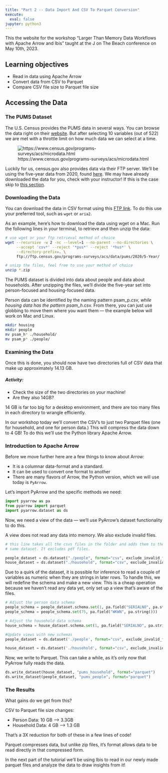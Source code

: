 ```yaml
---
title: "Part 2 -- Data Import And CSV To Parquet Conversion"
execute:
  eval: false
jupyter: python3
---
```


This the website for the workshop "Larger Than Memory Data Workflows
with Apache Arrow and Ibis" taught at the J on The Beach conference on
May 10th, 2023.


::: {.callout-tip}
## Learning objectives

* Read in data using Apache Arrow 
* Convert data from CSV to Parquet 
* Compare CSV file size to Parquet file size 
:::



## Accessing the Data 

### The PUMS Dataset

The U.S. Census provides the PUMS data in several ways. You can browse the data right on their [website](https://www.census.gov/programs-surveys/acs/microdata.html). But after selecting 10 variables (out of 522) we are met with a throttle limit on how much data we can select at a time.

![https://www.census.gov/programs-surveys/acs/microdata.html](./assets/img/pums_website.png)

Luckily for us, census.gov also provides data via their FTP server. We'll be using the five-year data from 2020, found [here](https://www2.census.gov/programs-surveys/acs/data/pums/2020/). We may have already downloaded the data for you, check with your instructor! If this is the case skip to [this section](### Examining the data).

### Downloading the Data

You can download the data in CSV format using this [FTP link](https://www.notion.so/Scaling-Down-The-Python-Libraries-You-Need-to-Compress-and-Analyze-the-PUMS-Dataset-4bbb069c4a7843a79455a628775a1b65). To do this use your preferred tool, such as `wget` or `aria2`.

As an example, here's how to download the data using wget on a Mac. Run the following lines in your terminal, to retrieve and then unzip the data:

```bash
# use wget or your ftp retrieval method of choice 
wget --recursive -w 2 -nc --level=1 --no-parent --no-directories \
     --accept 'csv*' --reject '*pus*' --reject '*hus*' \
     --directory-prefix=. \
     ftp://ftp.census.gov/programs-surveys/acs/data/pums/2020/5-Year/

# unizp the files, feel free to use your method of choice 
unzip *.zip
```

The PUMS dataset is divided into data about people and data about households. After unzipping the files, we’ll divide the five-year set into person-focused and housing-focused data. 

Person data can be identified by the naming pattern psam\_p*.csv, while housing data has the pattern psam\_h*.csv. From there, you can just use globbing to move them where you want them — the example below will work on Mac and Linux.

```bash
mkdir housing
mkdir people
mv psam_h* ./household/
mv psam_p* ./people/
```

### Examining the Data 

Once this is done, you should now have two directories full of CSV data that make up approximately 14.13 GB. 

##### Activity: 
 - Check the size of the two directories on your machine! 
 - Are they also 14GB? 

14 GB is far too big for a desktop environment, and there are too many files in each directory to wrangle efficiently.  

In our workshop today we'll convert the CSV’s to just two Parquet files (one for household, and one for person data.) This will compress the data down to 4 GB! To do this we'll use the Python library Apache Arrow. 

### Introduction to Apache Arrow 

Before we move further here are a few things to know about Arrow: 

- It is a columnar data-format and a standard.
- It can be used to convert one format to another
- There are many flavors of Arrow, the Python version, which we will use today is `PyArrow`.

Let's import PyArrow and the specific methods we need:
```python
import pyarrow as pa
from pyarrow import parquet
import pyarrow.dataset as ds
```

Now, we need a view of the data — we’ll use PyArrow’s dataset functionality to do this. 

A view does not read any data into memory. We also exclude invalid files. 
```python
# this line takes all the csvs files in the folder and adds them to the
# same dataset. It excludes pdf files.

people_dataset = ds.dataset("./people", format="csv", exclude_invalid_files=True)
house_dataset = ds.dataset("./household", format="csv", exclude_invalid_files=True)
```

Due to a quirk of the dataset, it is possible for inference to read a couple of variables as numeric when they are strings in later rows. To handle this, we will redefine the schema and make a new view. This is a cheap operation because we haven’t read any data yet, only set up a view that’s aware of the files. 

```python
# Adjust the person data schema   
people_schema = people_dataset.schema.set(1, pa.field("SERIALNO", pa.string()))
people_schema = people_schema.set(75, pa.field("WKWN", pa.string()))

# Adjust the household data schema 
house_schema = house_dataset.schema.set(1, pa.field("SERIALNO", pa.string()))

#Update views with new schemas 
people_dataset = ds.dataset('./people', format="csv", exclude_invalid_files=True, schema=people_schema)

house_dataset = ds.dataset('./household', format="csv", exclude_invalid_files=True, schema=house_schema)
```

Now, we write to Parquet. This can take a while, as it’s only now that PyArrow fully reads the data.

```python

ds.write_dataset(house_dataset, "pums_household", format="parquet")
ds.write_dataset(people_dataset, "pums_people", format="parquet")

```

### The Results 

What gains do we get from this? 

CSV to Parquet file size changes: 

- Person Data: 
    10 GB -->  3.3GB
- Household Data: 
    4 GB --> 1.3 GB

That's a 3X reduction for both of these in a few lines of code! 

Parquet compresses data, but unlike zip files, it's format allows data to be read directly in that compressed form. 

In the next part of the tutorial we'll be using Ibis to read in our newly made parquet files and analyze the data to draw insights from it! 
